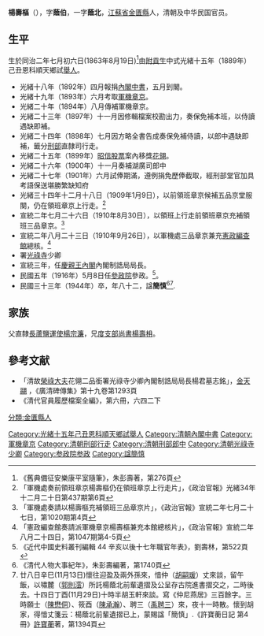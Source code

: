 {{prose|time=2018-04-05T11:39:39+00:00}}
'''楊壽樞'''（{{bd|1863年|8月19日|1944年||catIdx=Yang楊}}），字'''蔭伯'''，一字'''蔭北'''，[[江蘇省|江蘇省]][[金匱縣|金匱縣]]人，清朝及中华民国官员。

==生平==
生於同治二年七月初六日(1863年8月19日)<ref>《舊典備征安樂康平室隨筆》，朱彭壽著，第276頁</ref>由[[附貢生|附貢生]]中式光緒十五年（1889年）己丑恩科順天鄉試[[舉人|舉人]]。

* 光緒十八年（1892年）四月報捐[[內閣中書|內閣中書]]，五月到閣。
* 光緒十九年（1893年）六月考取[[軍機章京|軍機章京]]。
* 光緒二十年（1894年）八月傳補軍機章京。
* 光緒二十三年（1897年）十一月因修輯檔案校勘出力，奏保免補本班，以侍讀遇缺即補。
* 光緒二十四年（1898年）七月因方略全書告成奏保免補侍讀，以郎中遇缺即補，籤分[[刑部|刑部]]直隸司行走。
* 光緒二十五年（1899年）[[昭信股票|昭信股票]]案內移獎[[花翎|花翎]]。
* 光緒二十六年（1900年）十一月奏補湖廣司郎中
* 光緒二十七年（1901年）六月試俸期滿，遵例捐免歷俸截取，經刑部堂官加具考語保送堪勝繁缺知府
* 光緒三十四年十二月十八日（1909年1月9日），以前領班章京候補五品京堂服闋，仍在領班章京上行走。<ref>「軍機處奏前領班章京楊壽樞仍在領班章京上行走片」，《政治官報》光緒34年十二月二十日第437期第6頁</ref>
* 宣統二年七月二十六日（1910年8月30日），以領班上行走前領班章京充補領班三品章京。<ref>「軍機處奏請以楊壽樞充補領班三品章京片」，《政治官報》宣統二年七月二十七日，第1020期第4頁</ref>
* 宣統二年八月二十三日（1910年9月26日），以軍機處三品章京兼充[[憲政編查館|憲政編查館]]總核。<ref>「憲政編查館奏請派軍機章京楊壽樞兼充本館總核片」，《政治官報》宣統二年八月二十四日，第1047期第4-5頁</ref>
* 署[[光祿寺|光祿寺]]少卿
* 宣統三年，任[[慶親王內閣|慶親王內閣]]內閣制誥局局長。
* 民國五年（1916年）5月8日任[[參政院|參政院]]參政。<ref>《近代中國史料叢刊編輯 44 辛亥以後十七年職官年表》，劉壽林，第522頁</ref>。
* 民國三十三年（1944年）卒，年八十二，諡'''簡慎'''<ref>《清代人物大事紀年》，朱彭壽編著，第1740頁</ref><ref>廿八日辛巳(11月13日)懷往迎盈及兩外孫來，愔仲（[[胡嗣瑗|胡嗣瑗]]）丈來談，留午飯，以嘯麓（[[郭則澐|郭則澐]]）所託楊蔭北前輩遺摺及公呈存古院進書摺交之，二時後去。十四日丁酉(11月29日)十時半胡玉軒來談。寫《仲尼燕居》三百餘字。三時願士（[[陳懋侗|陳懋侗]]）、筱酉（[[陳承瀚|陳承瀚]]）、聘三（[[禹聘三|禹聘三]]）來，夜十一時散。懷到胡家，得愔丈箋云：楊蔭北前輩遺摺已上，蒙賜諡「簡慎」.《許寶蘅日記 第4冊》[[許寶蘅|許寶蘅]]著，第1394頁</ref>.

== 家族 ==
父直隸[[長蘆鹽運使|長蘆鹽運使]][[楊宗濂|楊宗濂]]，兄[[度支部|度支部]][[尚書|尚書]][[楊壽枏|楊壽枏]]。

==參考文献==
* 「清故[[榮祿大夫|榮祿大夫]]花翎二品銜署光祿寺少卿內閣制誥局局長楊君墓志銘」，[[金天翮|金天翮]] ，《廣清碑傳集》第十九卷第1293頁
* 《清代官員履歷檔案全編》，第六冊，六四二下
{{reflist}}

{{清朝欽命憲政編查館職官}}

{{Authority control}}

{{DEFAULTSORT:Yang楊壽樞}}
[[分類:金匱縣人|分類:金匱縣人]]
[[Category:光緒十五年己丑恩科順天鄉試舉人|Category:光緒十五年己丑恩科順天鄉試舉人]]
[[Category:清朝內閣中書|Category:清朝內閣中書]]
[[Category:軍機章京|Category:軍機章京]]
[[Category:清朝刑部行走|Category:清朝刑部行走]]
[[Category:清朝刑部郎中|Category:清朝刑部郎中]]
[[Category:清朝光祿寺少卿|Category:清朝光祿寺少卿]]
[[Category:参政院参政|Category:参政院参政]]
[[Category:諡簡慎|Category:諡簡慎]]